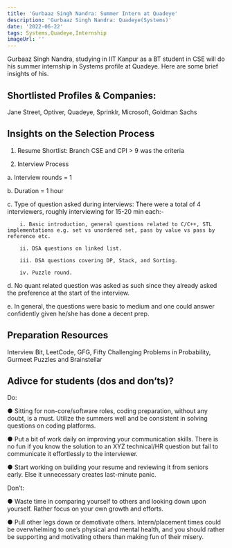 ```yaml
---
title: 'Gurbaaz Singh Nandra: Summer Intern at Quadeye'
description: 'Gurbaaz Singh Nandra: Quadeye(Systems)'
date: '2022-06-22'
tags: Systems,Quadeye,Internship
imageUrl: ''
---
```


Gurbaaz Singh Nandra, studying in IIT Kanpur as a BT student in CSE will do
his summer internship in Systems profile at Quadeye. Here are some brief
insights of his.

## Shortlisted Profiles & Companies:
Jane Street, Optiver, Quadeye, Sprinklr, Microsoft, Goldman Sachs

## Insights on the Selection Process
1. Resume Shortlist: Branch CSE and CPI > 9 was the criteria

2. Interview Process

a. Interview rounds = 1

b. Duration = 1 hour

c. Type of question asked during interviews: There were a
total of 4 interviewers, roughly interviewing for 15-20 min
each:-

        i. Basic introduction, general questions related to C/C++, STL implementations e.g. set vs unordered set, pass by value vs pass by reference etc.

        ii. DSA questions on linked list.

        iii. DSA questions covering DP, Stack, and Sorting.

        iv. Puzzle round.

d. No quant related question was asked as such since they
already asked the preference at the start of the interview.

e. In general, the questions were basic to medium and one
could answer confidently given he/she has done a
decent prep.

##  Preparation Resources
Interview Bit, LeetCode, GFG, Fifty Challenging Problems in Probability, Gurmeet Puzzles and Brainstellar

## Adivce for students (dos and don’ts)? 
Do:

● Sitting for non-core/software roles, coding preparation, without any doubt, is a must.
Utilize the summers well and be consistent in solving questions on coding platforms.

● Put a bit of work daily on improving your communication skills. There is no fun if you
know the solution to an XYZ technical/HR question but fail to communicate it
effortlessly to the interviewer.

● Start working on building your resume and reviewing it from seniors early. Else it
unnecessary creates last-minute panic.

Don’t:

● Waste time in comparing yourself to others and looking down upon yourself. Rather
focus on your own growth and efforts.

● Pull other legs down or demotivate others. Intern/placement times could be
overwhelming to one’s physical and mental health, and you should rather be
supporting and motivating others than making fun of their misery.

